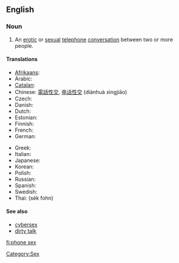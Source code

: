 ==English==
{{wikipedia}}

===Noun===
{{en-noun|[[phone]] [[sex]]|-}}

# An [[erotic]] or [[sexual]] [[telephone]] [[conversation]] between two or more people.

====Translations====
{{trans-top|An erotic or sexual telephone conversation between two or more people}}
* [[Afrikaans]]: {{t|af|telefoonseks|xs=Afrikaans}}
* Arabic: {{Arab|[[جنس عبر الهاتف]]}} {{m}}
* [[Catalan]]: {{t|ca|sexe telefònic|m}}
* Chinese: [[電話性交]], [[电话性交]] (diànhuà xìngjiāo)
* Czech: {{t|cs|sex po telefonu}}
* Danish: {{t|da|telefonsex}}
* Dutch: {{t|nl|telefoonseks}}
* Estonian: {{t|et|telefoniseks}}
* Finnish: {{t|fi|puhelinseksi}}
* French: {{t+|fr|téléphone rose|m}}
* German: {{t|de|Telefonsex}}
{{trans-mid}}
* Greek: {{t|el|τηλεφωνικό σεξ|tr=tilefonikό sex}}
* Italian: {{t|it|sesso telefonico|m}}
* Japanese: {{t|ja|サイバーセックス|tr=saibā-sekkusu}}
* Korean: {{t|ko|폰섹스|tr=pon-sekseu|sc=Hang}}
* Polish: {{t|pl|seks przez telefon|m}}
* Russian: {{t|ru|секс по телефону|m|tr=seks po telefónu}}
* Spanish: {{t|es|sexo telefónico|m}}
* Swedish: {{t|sv|telefonsex}}
* Thai: {{Thai|[[เซ็กส์โฟน]]}} (sék fohn)
{{trans-bottom}}

====See also====
* [[cybersex]]
* [[dirty talk]]

[[Category:Sex]]

[[fi:phone sex]]